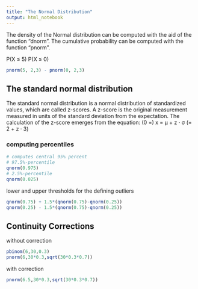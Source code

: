 ```yaml
---
title: "The Normal Distribution"
output: html_notebook
---
```

The density of the Normal distribution can be computed with the aid of the function “dnorm”.
The cumulative probability can be computed with the function “pnorm”.

P(X ≤ 5) P(X ≤ 0)
```r
pnorm(5, 2,3) - pnorm(0, 2,3)
```

## The standard normal distribution

The standard normal distribution is a normal distribution of standardized values, which are called z-scores.
A z-score is the original measurement measured in units of the standard deviation from the expectation.
The calculation of the z-score emerges from the equation:
(0 =) x = μ + z · σ (= 2 + z · 3)

### computing percentiles

```r
# computes central 95% percent
# 97.5%-percentile
qnorm(0.975)
# 2.5%-percentile
qnorm(0.025)

```

lower and upper thresholds for the defining outliers
```r
qnorm(0.75) + 1.5*(qnorm(0.75)-qnorm(0.25))
qnorm(0.25) - 1.5*(qnorm(0.75)-qnorm(0.25))
```

## Continuity Corrections

without correction
```r
pbinom(6,30,0.3)
pnorm(6,30*0.3,sqrt(30*0.3*0.7))
```

with correction
```r
pnorm(6.5,30*0.3,sqrt(30*0.3*0.7))
```

